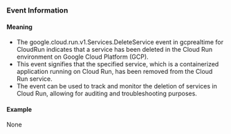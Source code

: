 
### Event Information

#### Meaning

- The google.cloud.run.v1.Services.DeleteService event in gcprealtime for CloudRun indicates that a service has been deleted in the Cloud Run environment on Google Cloud Platform (GCP).
- This event signifies that the specified service, which is a containerized application running on Cloud Run, has been removed from the Cloud Run service.
- The event can be used to track and monitor the deletion of services in Cloud Run, allowing for auditing and troubleshooting purposes.

#### Example

None

